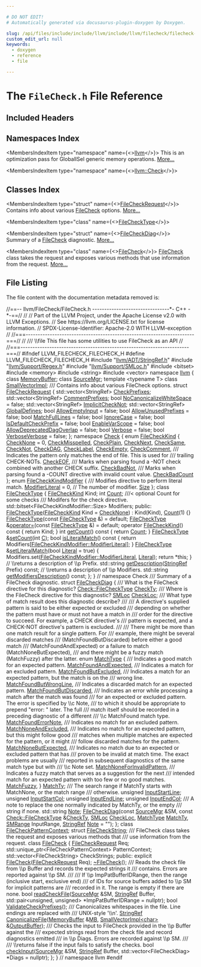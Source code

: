 ```yaml
---

# DO NOT EDIT!
# Automatically generated via docusaurus-plugin-doxygen by Doxygen.

slug: /api/files/include/include/llvm/include/llvm/filecheck/filecheck-h
custom_edit_url: null
keywords:
  - doxygen
  - reference
  - file

---
```





# The `FileCheck.h` File Reference

<DoxygenPage pluginConfig={pluginConfig}>



## Included Headers

<IncludesList>
<IncludesListItem
  filePath="llvm/ADT/StringRef.h"
  permalink="/docs/api/files/include/include/llvm/include/llvm/adt/stringref-h"
  isLocal="true" />
<IncludesListItem
  filePath="llvm/Support/Regex.h"
  permalink="/docs/api/files/include/include/llvm/include/llvm/support/regex-h"
  isLocal="true" />
<IncludesListItem
  filePath="llvm/Support/SMLoc.h"
  permalink="/docs/api/files/include/include/llvm/include/llvm/support/smloc-h"
  isLocal="true" />
<IncludesListItem
  filePath="bitset"
  permalink=""
  isLocal="false" />
<IncludesListItem
  filePath="memory"
  permalink=""
  isLocal="false" />
<IncludesListItem
  filePath="string"
  permalink=""
  isLocal="false" />
<IncludesListItem
  filePath="vector"
  permalink=""
  isLocal="false" />
</IncludesList>

## Namespaces Index

<MembersIndex>

<MembersIndexItem
  type="namespace"
  name={<><a href="/docs/api/namespaces/llvm">llvm</a></>}>
This is an optimization pass for GlobalISel generic memory operations. <a href="/docs/api/namespaces/llvm/#details">More...</a>
</MembersIndexItem>

<MembersIndexItem
  type="namespace"
  name={<><a href="/docs/api/namespaces/llvm/check">llvm::Check</a></>}>
</MembersIndexItem>

</MembersIndex>

## Classes Index

<MembersIndex>

<MembersIndexItem
  type="struct"
  name={<><a href="/docs/api/structs/llvm/filecheckrequest">FileCheckRequest</a></>}>
Contains info about various <a href="/docs/api/classes/llvm/filecheck">FileCheck</a> options. <a href="/docs/api/structs/llvm/filecheckrequest/#details">More...</a>
</MembersIndexItem>

<MembersIndexItem
  type="class"
  name={<><a href="/docs/api/classes/llvm/check/filechecktype">FileCheckType</a></>}>
</MembersIndexItem>

<MembersIndexItem
  type="struct"
  name={<><a href="/docs/api/structs/llvm/filecheckdiag">FileCheckDiag</a></>}>
Summary of a <a href="/docs/api/classes/llvm/filecheck">FileCheck</a> diagnostic. <a href="/docs/api/structs/llvm/filecheckdiag/#details">More...</a>
</MembersIndexItem>

<MembersIndexItem
  type="class"
  name={<><a href="/docs/api/classes/llvm/filecheck">FileCheck</a></>}>
<a href="/docs/api/classes/llvm/filecheck">FileCheck</a> class takes the request and exposes various methods that use information from the request. <a href="/docs/api/classes/llvm/filecheck/#details">More...</a>
</MembersIndexItem>

</MembersIndex>


## File Listing

The file content with the documentation metadata removed is:

<ProgramListing>

<Link id="l00001" /><CodeLine lineNumber="1"><span class="doxyHighlightComment">//==-- llvm/FileCheck/FileCheck.h --------------------------------&#42;- C++ -&#42;-==//</span></CodeLine>
<Link id="l00002" /><CodeLine lineNumber="2"><span class="doxyHighlightComment">//</span></CodeLine>
<Link id="l00003" /><CodeLine lineNumber="3"><span class="doxyHighlightComment">// Part of the LLVM Project, under the Apache License v2.0 with LLVM Exceptions.</span></CodeLine>
<Link id="l00004" /><CodeLine lineNumber="4"><span class="doxyHighlightComment">// See https://llvm.org/LICENSE.txt for license information.</span></CodeLine>
<Link id="l00005" /><CodeLine lineNumber="5"><span class="doxyHighlightComment">// SPDX-License-Identifier: Apache-2.0 WITH LLVM-exception</span></CodeLine>
<Link id="l00006" /><CodeLine lineNumber="6"><span class="doxyHighlightComment">//</span></CodeLine>
<Link id="l00007" /><CodeLine lineNumber="7"><span class="doxyHighlightComment">//===----------------------------------------------------------------------===//</span></CodeLine>
<Link id="l00008" /><CodeLine lineNumber="8"><span class="doxyHighlightComment">//</span></CodeLine>
<Link id="l00009" /><CodeLine lineNumber="9"><span class="doxyHighlightComment">/// \\file This file has some utilities to use FileCheck as an API</span></CodeLine>
<Link id="l00010" /><CodeLine lineNumber="10"><span class="doxyHighlightComment">//</span></CodeLine>
<Link id="l00011" /><CodeLine lineNumber="11"><span class="doxyHighlightComment">//===----------------------------------------------------------------------===//</span></CodeLine>
<Link id="l00012" /><CodeLine lineNumber="12"></CodeLine>
<Link id="l00013" /><CodeLine lineNumber="13"><span class="doxyHighlightPreprocessor">#ifndef LLVM&#95;FILECHECK&#95;FILECHECK&#95;H</span></CodeLine>
<Link id="l00014" /><CodeLine lineNumber="14"><span class="doxyHighlightPreprocessor">#define LLVM&#95;FILECHECK&#95;FILECHECK&#95;H</span></CodeLine>
<Link id="l00015" /><CodeLine lineNumber="15"></CodeLine>
<Link id="l00016" /><CodeLine lineNumber="16"><span class="doxyHighlightPreprocessor">#include &quot;<a href="/docs/api/files/include/include/llvm/include/llvm/adt/stringref-h">llvm/ADT/StringRef.h</a>&quot;</span></CodeLine>
<Link id="l00017" /><CodeLine lineNumber="17"><span class="doxyHighlightPreprocessor">#include &quot;<a href="/docs/api/files/include/include/llvm/include/llvm/support/regex-h">llvm/Support/Regex.h</a>&quot;</span></CodeLine>
<Link id="l00018" /><CodeLine lineNumber="18"><span class="doxyHighlightPreprocessor">#include &quot;<a href="/docs/api/files/include/include/llvm/include/llvm/support/smloc-h">llvm/Support/SMLoc.h</a>&quot;</span></CodeLine>
<Link id="l00019" /><CodeLine lineNumber="19"><span class="doxyHighlightPreprocessor">#include &lt;bitset&gt;</span></CodeLine>
<Link id="l00020" /><CodeLine lineNumber="20"><span class="doxyHighlightPreprocessor">#include &lt;memory&gt;</span></CodeLine>
<Link id="l00021" /><CodeLine lineNumber="21"><span class="doxyHighlightPreprocessor">#include &lt;string&gt;</span></CodeLine>
<Link id="l00022" /><CodeLine lineNumber="22"><span class="doxyHighlightPreprocessor">#include &lt;vector&gt;</span></CodeLine>
<Link id="l00023" /><CodeLine lineNumber="23"></CodeLine>
<Link id="l00024" /><CodeLine lineNumber="24"><span class="doxyHighlightKeyword">namespace </span><span class="doxyHighlight"><a href="/docs/api/namespaces/llvm">llvm</a> &#123;</span></CodeLine>
<Link id="l00025" /><CodeLine lineNumber="25"><span class="doxyHighlightKeyword">class </span><span class="doxyHighlight"><a href="/docs/api/classes/llvm/memorybuffer">MemoryBuffer</a>;</span></CodeLine>
<Link id="l00026" /><CodeLine lineNumber="26"><span class="doxyHighlightKeyword">class </span><span class="doxyHighlight"><a href="/docs/api/classes/llvm/sourcemgr">SourceMgr</a>;</span></CodeLine>
<Link id="l00027" /><CodeLine lineNumber="27"><span class="doxyHighlightKeyword">template</span><span class="doxyHighlight"> &lt;</span><span class="doxyHighlightKeyword">typename</span><span class="doxyHighlight"> T&gt; </span><span class="doxyHighlightKeyword">class </span><span class="doxyHighlight"><a href="/docs/api/classes/llvm/smallvectorimpl">SmallVectorImpl</a>;</span></CodeLine>
<Link id="l00028" /><CodeLine lineNumber="28"></CodeLine>
<Link id="l00029" /><CodeLine lineNumber="29"><span class="doxyHighlightComment">/// Contains info about various FileCheck options.</span></CodeLine>
<Link id="l00030" /><CodeLine lineNumber="30" lineLink="/docs/api/structs/llvm/filecheckrequest"><span class="doxyHighlightKeyword">struct </span><span class="doxyHighlight"><a href="/docs/api/structs/llvm/filecheckrequest">FileCheckRequest</a> &#123;</span></CodeLine>
<Link id="l00031" /><CodeLine lineNumber="31" lineLink="/docs/api/structs/llvm/filecheckrequest/#acda76c0767dd2148162859f90b48f8b5"><span class="doxyHighlight">  std::vector&lt;StringRef&gt; <a href="/docs/api/structs/llvm/filecheckrequest/#acda76c0767dd2148162859f90b48f8b5">CheckPrefixes</a>;</span></CodeLine>
<Link id="l00032" /><CodeLine lineNumber="32" lineLink="/docs/api/structs/llvm/filecheckrequest/#ab3f63b76e1980996f6a99891c5b385f7"><span class="doxyHighlight">  std::vector&lt;StringRef&gt; <a href="/docs/api/structs/llvm/filecheckrequest/#ab3f63b76e1980996f6a99891c5b385f7">CommentPrefixes</a>;</span></CodeLine>
<Link id="l00033" /><CodeLine lineNumber="33" lineLink="/docs/api/structs/llvm/filecheckrequest/#a568ab5f904650e1b022c8ec1d4c0fe06"><span class="doxyHighlight">  </span><span class="doxyHighlightKeywordType">bool</span><span class="doxyHighlight"> <a href="/docs/api/structs/llvm/filecheckrequest/#a568ab5f904650e1b022c8ec1d4c0fe06">NoCanonicalizeWhiteSpace</a> = </span><span class="doxyHighlightKeyword">false</span><span class="doxyHighlight">;</span></CodeLine>
<Link id="l00034" /><CodeLine lineNumber="34" lineLink="/docs/api/structs/llvm/filecheckrequest/#a845beb4ef302dc19adfbdca8b811017a"><span class="doxyHighlight">  std::vector&lt;StringRef&gt; <a href="/docs/api/structs/llvm/filecheckrequest/#a845beb4ef302dc19adfbdca8b811017a">ImplicitCheckNot</a>;</span></CodeLine>
<Link id="l00035" /><CodeLine lineNumber="35" lineLink="/docs/api/structs/llvm/filecheckrequest/#a4c1049ccf9623813d662183981d2c2a0"><span class="doxyHighlight">  std::vector&lt;StringRef&gt; <a href="/docs/api/structs/llvm/filecheckrequest/#a4c1049ccf9623813d662183981d2c2a0">GlobalDefines</a>;</span></CodeLine>
<Link id="l00036" /><CodeLine lineNumber="36" lineLink="/docs/api/structs/llvm/filecheckrequest/#af0a0267b36c5ffad9158aa300210dbf4"><span class="doxyHighlight">  </span><span class="doxyHighlightKeywordType">bool</span><span class="doxyHighlight"> <a href="/docs/api/structs/llvm/filecheckrequest/#af0a0267b36c5ffad9158aa300210dbf4">AllowEmptyInput</a> = </span><span class="doxyHighlightKeyword">false</span><span class="doxyHighlight">;</span></CodeLine>
<Link id="l00037" /><CodeLine lineNumber="37" lineLink="/docs/api/structs/llvm/filecheckrequest/#ac7e122be732c837386fc6a816692f4f4"><span class="doxyHighlight">  </span><span class="doxyHighlightKeywordType">bool</span><span class="doxyHighlight"> <a href="/docs/api/structs/llvm/filecheckrequest/#ac7e122be732c837386fc6a816692f4f4">AllowUnusedPrefixes</a> = </span><span class="doxyHighlightKeyword">false</span><span class="doxyHighlight">;</span></CodeLine>
<Link id="l00038" /><CodeLine lineNumber="38" lineLink="/docs/api/structs/llvm/filecheckrequest/#aa028a0ee1d4971af329f05d81c9b2bfd"><span class="doxyHighlight">  </span><span class="doxyHighlightKeywordType">bool</span><span class="doxyHighlight"> <a href="/docs/api/structs/llvm/filecheckrequest/#aa028a0ee1d4971af329f05d81c9b2bfd">MatchFullLines</a> = </span><span class="doxyHighlightKeyword">false</span><span class="doxyHighlight">;</span></CodeLine>
<Link id="l00039" /><CodeLine lineNumber="39" lineLink="/docs/api/structs/llvm/filecheckrequest/#ae884000984dd09d1cfbb3628ea820ed2"><span class="doxyHighlight">  </span><span class="doxyHighlightKeywordType">bool</span><span class="doxyHighlight"> <a href="/docs/api/structs/llvm/filecheckrequest/#ae884000984dd09d1cfbb3628ea820ed2">IgnoreCase</a> = </span><span class="doxyHighlightKeyword">false</span><span class="doxyHighlight">;</span></CodeLine>
<Link id="l00040" /><CodeLine lineNumber="40" lineLink="/docs/api/structs/llvm/filecheckrequest/#a1443b68a9d922cc473ae084aaa14654d"><span class="doxyHighlight">  </span><span class="doxyHighlightKeywordType">bool</span><span class="doxyHighlight"> <a href="/docs/api/structs/llvm/filecheckrequest/#a1443b68a9d922cc473ae084aaa14654d">IsDefaultCheckPrefix</a> = </span><span class="doxyHighlightKeyword">false</span><span class="doxyHighlight">;</span></CodeLine>
<Link id="l00041" /><CodeLine lineNumber="41" lineLink="/docs/api/structs/llvm/filecheckrequest/#a028665373763bde7ceb0f14d01093b45"><span class="doxyHighlight">  </span><span class="doxyHighlightKeywordType">bool</span><span class="doxyHighlight"> <a href="/docs/api/structs/llvm/filecheckrequest/#a028665373763bde7ceb0f14d01093b45">EnableVarScope</a> = </span><span class="doxyHighlightKeyword">false</span><span class="doxyHighlight">;</span></CodeLine>
<Link id="l00042" /><CodeLine lineNumber="42" lineLink="/docs/api/structs/llvm/filecheckrequest/#ae3392d2d27cadfad4a5a7f68c44fb7ba"><span class="doxyHighlight">  </span><span class="doxyHighlightKeywordType">bool</span><span class="doxyHighlight"> <a href="/docs/api/structs/llvm/filecheckrequest/#ae3392d2d27cadfad4a5a7f68c44fb7ba">AllowDeprecatedDagOverlap</a> = </span><span class="doxyHighlightKeyword">false</span><span class="doxyHighlight">;</span></CodeLine>
<Link id="l00043" /><CodeLine lineNumber="43" lineLink="/docs/api/structs/llvm/filecheckrequest/#aa17abc10f9ba381d31d7271db615ad16"><span class="doxyHighlight">  </span><span class="doxyHighlightKeywordType">bool</span><span class="doxyHighlight"> <a href="/docs/api/structs/llvm/filecheckrequest/#aa17abc10f9ba381d31d7271db615ad16">Verbose</a> = </span><span class="doxyHighlightKeyword">false</span><span class="doxyHighlight">;</span></CodeLine>
<Link id="l00044" /><CodeLine lineNumber="44" lineLink="/docs/api/structs/llvm/filecheckrequest/#a193992afe00c8b2c9753fb0fab1b9106"><span class="doxyHighlight">  </span><span class="doxyHighlightKeywordType">bool</span><span class="doxyHighlight"> <a href="/docs/api/structs/llvm/filecheckrequest/#a193992afe00c8b2c9753fb0fab1b9106">VerboseVerbose</a> = </span><span class="doxyHighlightKeyword">false</span><span class="doxyHighlight">;</span></CodeLine>
<Link id="l00045" /><CodeLine lineNumber="45"><span class="doxyHighlight">&#125;;</span></CodeLine>
<Link id="l00046" /><CodeLine lineNumber="46"></CodeLine>
<Link id="l00047" /><CodeLine lineNumber="47" lineLink="/docs/api/namespaces/llvm/check"><span class="doxyHighlightKeyword">namespace </span><span class="doxyHighlight"><a href="/docs/api/namespaces/llvm/check">Check</a> &#123;</span></CodeLine>
<Link id="l00048" /><CodeLine lineNumber="48"></CodeLine>
<Link id="l00049" /><CodeLine lineNumber="49" lineLink="/docs/api/namespaces/llvm/check/#a61538d341f95c09113a9a0d0434d8dcc"><span class="doxyHighlightKeyword">enum</span><span class="doxyHighlight"> <a href="/docs/api/namespaces/llvm/check/#a61538d341f95c09113a9a0d0434d8dcc">FileCheckKind</a> &#123;</span></CodeLine>
<Link id="l00050" /><CodeLine lineNumber="50" lineLink="/docs/api/namespaces/llvm/check/#a61538d341f95c09113a9a0d0434d8dcca9852bebd673f9c43a584b08401e3197d"><span class="doxyHighlight">  <a href="/docs/api/namespaces/llvm/check/#a61538d341f95c09113a9a0d0434d8dcca9852bebd673f9c43a584b08401e3197d">CheckNone</a> = 0,</span></CodeLine>
<Link id="l00051" /><CodeLine lineNumber="51" lineLink="/docs/api/namespaces/llvm/check/#a61538d341f95c09113a9a0d0434d8dccabced3746e039f44b8e662be748fd4e17"><span class="doxyHighlight">  <a href="/docs/api/namespaces/llvm/check/#a61538d341f95c09113a9a0d0434d8dccabced3746e039f44b8e662be748fd4e17">CheckMisspelled</a>,</span></CodeLine>
<Link id="l00052" /><CodeLine lineNumber="52" lineLink="/docs/api/namespaces/llvm/check/#a61538d341f95c09113a9a0d0434d8dcca166f25ea09a5e0064149ae472c8d8f2e"><span class="doxyHighlight">  <a href="/docs/api/namespaces/llvm/check/#a61538d341f95c09113a9a0d0434d8dcca166f25ea09a5e0064149ae472c8d8f2e">CheckPlain</a>,</span></CodeLine>
<Link id="l00053" /><CodeLine lineNumber="53" lineLink="/docs/api/namespaces/llvm/check/#a61538d341f95c09113a9a0d0434d8dcca49f3a249a76b57b5659baae2c45dfb75"><span class="doxyHighlight">  <a href="/docs/api/namespaces/llvm/check/#a61538d341f95c09113a9a0d0434d8dcca49f3a249a76b57b5659baae2c45dfb75">CheckNext</a>,</span></CodeLine>
<Link id="l00054" /><CodeLine lineNumber="54" lineLink="/docs/api/namespaces/llvm/check/#a61538d341f95c09113a9a0d0434d8dccaf738504ab1341813c0cda15fa68a6310"><span class="doxyHighlight">  <a href="/docs/api/namespaces/llvm/check/#a61538d341f95c09113a9a0d0434d8dccaf738504ab1341813c0cda15fa68a6310">CheckSame</a>,</span></CodeLine>
<Link id="l00055" /><CodeLine lineNumber="55" lineLink="/docs/api/namespaces/llvm/check/#a61538d341f95c09113a9a0d0434d8dcca4f9655da5198915aff91bd25115d22fa"><span class="doxyHighlight">  <a href="/docs/api/namespaces/llvm/check/#a61538d341f95c09113a9a0d0434d8dcca4f9655da5198915aff91bd25115d22fa">CheckNot</a>,</span></CodeLine>
<Link id="l00056" /><CodeLine lineNumber="56" lineLink="/docs/api/namespaces/llvm/check/#a61538d341f95c09113a9a0d0434d8dcca6e00b905236376d8aec56ad3351a45b0"><span class="doxyHighlight">  <a href="/docs/api/namespaces/llvm/check/#a61538d341f95c09113a9a0d0434d8dcca6e00b905236376d8aec56ad3351a45b0">CheckDAG</a>,</span></CodeLine>
<Link id="l00057" /><CodeLine lineNumber="57" lineLink="/docs/api/namespaces/llvm/check/#a61538d341f95c09113a9a0d0434d8dccad88307ccd9067d72cfb0e62d19daa77d"><span class="doxyHighlight">  <a href="/docs/api/namespaces/llvm/check/#a61538d341f95c09113a9a0d0434d8dccad88307ccd9067d72cfb0e62d19daa77d">CheckLabel</a>,</span></CodeLine>
<Link id="l00058" /><CodeLine lineNumber="58" lineLink="/docs/api/namespaces/llvm/check/#a61538d341f95c09113a9a0d0434d8dcca80e33945f521f203f2a632bc0f2041e5"><span class="doxyHighlight">  <a href="/docs/api/namespaces/llvm/check/#a61538d341f95c09113a9a0d0434d8dcca80e33945f521f203f2a632bc0f2041e5">CheckEmpty</a>,</span></CodeLine>
<Link id="l00059" /><CodeLine lineNumber="59" lineLink="/docs/api/namespaces/llvm/check/#a61538d341f95c09113a9a0d0434d8dccaf16a622382af4f7939c473b436c8f2ca"><span class="doxyHighlight">  <a href="/docs/api/namespaces/llvm/check/#a61538d341f95c09113a9a0d0434d8dccaf16a622382af4f7939c473b436c8f2ca">CheckComment</a>,</span></CodeLine>
<Link id="l00060" /><CodeLine lineNumber="60"></CodeLine>
<Link id="l00061" /><CodeLine lineNumber="61"><span class="doxyHighlightComment">  /// Indicates the pattern only matches the end of file. This is used for</span></CodeLine>
<Link id="l00062" /><CodeLine lineNumber="62"><span class="doxyHighlightComment">  /// trailing CHECK-NOTs.</span></CodeLine>
<Link id="l00063" /><CodeLine lineNumber="63" lineLink="/docs/api/namespaces/llvm/check/#a61538d341f95c09113a9a0d0434d8dccaba2d525032487e7def52c8154b19e29c"><span class="doxyHighlight">  <a href="/docs/api/namespaces/llvm/check/#a61538d341f95c09113a9a0d0434d8dccaba2d525032487e7def52c8154b19e29c">CheckEOF</a>,</span></CodeLine>
<Link id="l00064" /><CodeLine lineNumber="64"></CodeLine>
<Link id="l00065" /><CodeLine lineNumber="65"><span class="doxyHighlightComment">  /// Marks when parsing found a -NOT check combined with another CHECK suffix.</span></CodeLine>
<Link id="l00066" /><CodeLine lineNumber="66" lineLink="/docs/api/namespaces/llvm/check/#a61538d341f95c09113a9a0d0434d8dcca8b26e2b469fdd62f96446d3299b4189e"><span class="doxyHighlight">  <a href="/docs/api/namespaces/llvm/check/#a61538d341f95c09113a9a0d0434d8dcca8b26e2b469fdd62f96446d3299b4189e">CheckBadNot</a>,</span></CodeLine>
<Link id="l00067" /><CodeLine lineNumber="67"></CodeLine>
<Link id="l00068" /><CodeLine lineNumber="68"><span class="doxyHighlightComment">  /// Marks when parsing found a -COUNT directive with invalid count value.</span></CodeLine>
<Link id="l00069" /><CodeLine lineNumber="69" lineLink="/docs/api/namespaces/llvm/check/#a61538d341f95c09113a9a0d0434d8dccab74df0ffb39a8f2c0918324e23a899f2"><span class="doxyHighlight">  <a href="/docs/api/namespaces/llvm/check/#a61538d341f95c09113a9a0d0434d8dccab74df0ffb39a8f2c0918324e23a899f2">CheckBadCount</a></span></CodeLine>
<Link id="l00070" /><CodeLine lineNumber="70"><span class="doxyHighlight">&#125;;</span></CodeLine>
<Link id="l00071" /><CodeLine lineNumber="71"></CodeLine>
<Link id="l00072" /><CodeLine lineNumber="72" lineLink="/docs/api/namespaces/llvm/check/#a067ee17412e800f03802fa9517685732"><span class="doxyHighlightKeyword">enum</span><span class="doxyHighlight"> <a href="/docs/api/namespaces/llvm/check/#a067ee17412e800f03802fa9517685732">FileCheckKindModifier</a> &#123;</span></CodeLine>
<Link id="l00073" /><CodeLine lineNumber="73"><span class="doxyHighlightComment">  /// Modifies directive to perform literal match.</span></CodeLine>
<Link id="l00074" /><CodeLine lineNumber="74" lineLink="/docs/api/namespaces/llvm/check/#a067ee17412e800f03802fa9517685732a563a220961f1b2753b54ca54c648119e"><span class="doxyHighlight">  <a href="/docs/api/namespaces/llvm/check/#a067ee17412e800f03802fa9517685732a563a220961f1b2753b54ca54c648119e">ModifierLiteral</a> = 0,</span></CodeLine>
<Link id="l00075" /><CodeLine lineNumber="75"></CodeLine>
<Link id="l00076" /><CodeLine lineNumber="76"><span class="doxyHighlight">  </span><span class="doxyHighlightComment">// The number of modifier.</span></CodeLine>
<Link id="l00077" /><CodeLine lineNumber="77" lineLink="/docs/api/namespaces/llvm/check/#a067ee17412e800f03802fa9517685732a3450a9712780ac26b071f9da4288a396"><span class="doxyHighlight">  <a href="/docs/api/namespaces/llvm/check/#a067ee17412e800f03802fa9517685732a3450a9712780ac26b071f9da4288a396">Size</a></span></CodeLine>
<Link id="l00078" /><CodeLine lineNumber="78"><span class="doxyHighlight">&#125;;</span></CodeLine>
<Link id="l00079" /><CodeLine lineNumber="79"></CodeLine>
<Link id="l00080" /><CodeLine lineNumber="80" lineLink="/docs/api/classes/llvm/check/filechecktype"><span class="doxyHighlightKeyword">class </span><span class="doxyHighlight"><a href="/docs/api/classes/llvm/check/filechecktype/#a2a4947cd2e57d206679931026b546c34">FileCheckType</a> &#123;</span></CodeLine>
<Link id="l00081" /><CodeLine lineNumber="81"><span class="doxyHighlight">  <a href="/docs/api/namespaces/llvm/check/#a61538d341f95c09113a9a0d0434d8dcc">FileCheckKind</a> Kind;</span></CodeLine>
<Link id="l00082" /><CodeLine lineNumber="82"><span class="doxyHighlight">  </span><span class="doxyHighlightKeywordType">int</span><span class="doxyHighlight"> <a href="/docs/api/namespaces/llvm/#a845e08be4b0320d66901a66b0c0e9509">Count</a>; </span><span class="doxyHighlightComment">///&lt; optional Count for some checks</span></CodeLine>
<Link id="l00083" /><CodeLine lineNumber="83"><span class="doxyHighlightComment">  /// Modifers for the check directive.</span></CodeLine>
<Link id="l00084" /><CodeLine lineNumber="84"><span class="doxyHighlight">  std::bitset&lt;FileCheckKindModifier::Size&gt; Modifiers;</span></CodeLine>
<Link id="l00085" /><CodeLine lineNumber="85"></CodeLine>
<Link id="l00086" /><CodeLine lineNumber="86"><span class="doxyHighlightKeyword">public</span><span class="doxyHighlight">:</span></CodeLine>
<Link id="l00087" /><CodeLine lineNumber="87" lineLink="/docs/api/classes/llvm/check/filechecktype/#a2a4947cd2e57d206679931026b546c34"><span class="doxyHighlight">  <a href="/docs/api/classes/llvm/check/filechecktype/#a2a4947cd2e57d206679931026b546c34">FileCheckType</a>(<a href="/docs/api/namespaces/llvm/check/#a61538d341f95c09113a9a0d0434d8dcc">FileCheckKind</a> Kind = <a href="/docs/api/namespaces/llvm/check/#a61538d341f95c09113a9a0d0434d8dcca9852bebd673f9c43a584b08401e3197d">CheckNone</a>) : Kind(Kind), <a href="/docs/api/namespaces/llvm/#a845e08be4b0320d66901a66b0c0e9509">Count</a>(1) &#123;&#125;</span></CodeLine>
<Link id="l00088" /><CodeLine lineNumber="88" lineLink="/docs/api/classes/llvm/check/filechecktype/#ae6a29787459853aee90f3e508fac7887"><span class="doxyHighlight">  <a href="/docs/api/classes/llvm/check/filechecktype/#ae6a29787459853aee90f3e508fac7887">FileCheckType</a>(</span><span class="doxyHighlightKeyword">const</span><span class="doxyHighlight"> <a href="/docs/api/classes/llvm/check/filechecktype/#a2a4947cd2e57d206679931026b546c34">FileCheckType</a> &amp;) = </span><span class="doxyHighlightKeywordFlow">default</span><span class="doxyHighlight">;</span></CodeLine>
<Link id="l00089" /><CodeLine lineNumber="89" lineLink="/docs/api/classes/llvm/check/filechecktype/#a7922259bf1332f1c9fc8e4377773293b"><span class="doxyHighlight">  <a href="/docs/api/classes/llvm/check/filechecktype/#a2a4947cd2e57d206679931026b546c34">FileCheckType</a> &amp;<a href="/docs/api/classes/llvm/check/filechecktype/#a7922259bf1332f1c9fc8e4377773293b">operator=</a>(</span><span class="doxyHighlightKeyword">const</span><span class="doxyHighlight"> <a href="/docs/api/classes/llvm/check/filechecktype/#a2a4947cd2e57d206679931026b546c34">FileCheckType</a> &amp;) = </span><span class="doxyHighlightKeywordFlow">default</span><span class="doxyHighlight">;</span></CodeLine>
<Link id="l00090" /><CodeLine lineNumber="90"></CodeLine>
<Link id="l00091" /><CodeLine lineNumber="91" lineLink="/docs/api/classes/llvm/check/filechecktype/#a50c193fe0d391f363221f1c7614c8226"><span class="doxyHighlight">  </span><span class="doxyHighlightKeyword">operator</span><span class="doxyHighlight"> <a href="/docs/api/namespaces/llvm/check/#a61538d341f95c09113a9a0d0434d8dcc">FileCheckKind</a>()</span><span class="doxyHighlightKeyword"> const </span><span class="doxyHighlight">&#123; </span><span class="doxyHighlightKeywordFlow">return</span><span class="doxyHighlight"> Kind; &#125;</span></CodeLine>
<Link id="l00092" /><CodeLine lineNumber="92"></CodeLine>
<Link id="l00093" /><CodeLine lineNumber="93" lineLink="/docs/api/classes/llvm/check/filechecktype/#a511397f75441782625f94f0e93ca52b1"><span class="doxyHighlight">  </span><span class="doxyHighlightKeywordType">int</span><span class="doxyHighlight"> <a href="/docs/api/classes/llvm/check/filechecktype/#a511397f75441782625f94f0e93ca52b1">getCount</a>()</span><span class="doxyHighlightKeyword"> const </span><span class="doxyHighlight">&#123; </span><span class="doxyHighlightKeywordFlow">return</span><span class="doxyHighlight"> <a href="/docs/api/namespaces/llvm/#a845e08be4b0320d66901a66b0c0e9509">Count</a>; &#125;</span></CodeLine>
<Link id="l00094" /><CodeLine lineNumber="94"><span class="doxyHighlight">  <a href="/docs/api/classes/llvm/check/filechecktype">FileCheckType</a> &amp;<a href="/docs/api/classes/llvm/check/filechecktype/#adc074eb68067d4d38018423166be1926">setCount</a>(</span><span class="doxyHighlightKeywordType">int</span><span class="doxyHighlight"> <a href="/docs/api/namespaces/llvm/callingconv/#ac6aa1387c4375260e2468eb5a77fdb4cafd841a49aec1539bc88abc8ff9e170fb">C</a>);</span></CodeLine>
<Link id="l00095" /><CodeLine lineNumber="95"></CodeLine>
<Link id="l00096" /><CodeLine lineNumber="96" lineLink="/docs/api/classes/llvm/check/filechecktype/#a9a6bf97dd298b0d945dc397299bf5012"><span class="doxyHighlight">  </span><span class="doxyHighlightKeywordType">bool</span><span class="doxyHighlight"> <a href="/docs/api/classes/llvm/check/filechecktype/#a9a6bf97dd298b0d945dc397299bf5012">isLiteralMatch</a>()</span><span class="doxyHighlightKeyword"> const </span><span class="doxyHighlight">&#123;</span></CodeLine>
<Link id="l00097" /><CodeLine lineNumber="97"><span class="doxyHighlight">    </span><span class="doxyHighlightKeywordFlow">return</span><span class="doxyHighlight"> Modifiers&#91;<a href="/docs/api/namespaces/llvm/check/#a067ee17412e800f03802fa9517685732a563a220961f1b2753b54ca54c648119e">FileCheckKindModifier::ModifierLiteral</a>&#93;;</span></CodeLine>
<Link id="l00098" /><CodeLine lineNumber="98"><span class="doxyHighlight">  &#125;</span></CodeLine>
<Link id="l00099" /><CodeLine lineNumber="99" lineLink="/docs/api/classes/llvm/check/filechecktype/#ad1f00eec67051e893a5adf6fe29e44ac"><span class="doxyHighlight">  <a href="/docs/api/classes/llvm/check/filechecktype/#a2a4947cd2e57d206679931026b546c34">FileCheckType</a> &amp;<a href="/docs/api/classes/llvm/check/filechecktype/#ad1f00eec67051e893a5adf6fe29e44ac">setLiteralMatch</a>(</span><span class="doxyHighlightKeywordType">bool</span><span class="doxyHighlight"> <a href="/docs/api/namespaces/llvm/#ab7530cd22b8952cb41774507dd40c6f3ad7da1b76e5799f53a399b7a96ba67437">Literal</a> = </span><span class="doxyHighlightKeyword">true</span><span class="doxyHighlight">) &#123;</span></CodeLine>
<Link id="l00100" /><CodeLine lineNumber="100"><span class="doxyHighlight">    Modifiers.set(<a href="/docs/api/namespaces/llvm/check/#a067ee17412e800f03802fa9517685732a563a220961f1b2753b54ca54c648119e">FileCheckKindModifier::ModifierLiteral</a>, <a href="/docs/api/namespaces/llvm/#ab7530cd22b8952cb41774507dd40c6f3ad7da1b76e5799f53a399b7a96ba67437">Literal</a>);</span></CodeLine>
<Link id="l00101" /><CodeLine lineNumber="101"><span class="doxyHighlight">    </span><span class="doxyHighlightKeywordFlow">return</span><span class="doxyHighlight"> &#42;</span><span class="doxyHighlightKeyword">this</span><span class="doxyHighlight">;</span></CodeLine>
<Link id="l00102" /><CodeLine lineNumber="102"><span class="doxyHighlight">  &#125;</span></CodeLine>
<Link id="l00103" /><CodeLine lineNumber="103"></CodeLine>
<Link id="l00104" /><CodeLine lineNumber="104"><span class="doxyHighlight">  </span><span class="doxyHighlightComment">// \\returns a description of \\p Prefix.</span></CodeLine>
<Link id="l00105" /><CodeLine lineNumber="105"><span class="doxyHighlight">  std::string <a href="/docs/api/classes/llvm/check/filechecktype/#a28c2d38b7ebdeb9e3046f013c8ffa8a4">getDescription</a>(<a href="/docs/api/classes/llvm/stringref">StringRef</a> Prefix) </span><span class="doxyHighlightKeyword">const</span><span class="doxyHighlight">;</span></CodeLine>
<Link id="l00106" /><CodeLine lineNumber="106"></CodeLine>
<Link id="l00107" /><CodeLine lineNumber="107"><span class="doxyHighlight">  </span><span class="doxyHighlightComment">// \\returns a description of \\p Modifiers.</span></CodeLine>
<Link id="l00108" /><CodeLine lineNumber="108"><span class="doxyHighlight">  std::string <a href="/docs/api/classes/llvm/check/filechecktype/#ab7cf540b51335002091691a5f7671c84">getModifiersDescription</a>() </span><span class="doxyHighlightKeyword">const</span><span class="doxyHighlight">;</span></CodeLine>
<Link id="l00109" /><CodeLine lineNumber="109"><span class="doxyHighlight">&#125;;</span></CodeLine>
<Link id="l00110" /><CodeLine lineNumber="110"><span class="doxyHighlight">&#125; </span><span class="doxyHighlightComment">// namespace Check</span></CodeLine>
<Link id="l00111" /><CodeLine lineNumber="111"></CodeLine>
<Link id="l00112" /><CodeLine lineNumber="112"><span class="doxyHighlightComment">/// Summary of a FileCheck diagnostic.</span></CodeLine>
<Link id="l00113" /><CodeLine lineNumber="113" lineLink="/docs/api/structs/llvm/filecheckdiag"><span class="doxyHighlightKeyword">struct </span><span class="doxyHighlight"><a href="/docs/api/structs/llvm/filecheckdiag/#a61b7d723c27bc645be803cb48a7f103f">FileCheckDiag</a> &#123;</span></CodeLine>
<Link id="l00114" /><CodeLine lineNumber="114"><span class="doxyHighlightComment">  /// What is the FileCheck directive for this diagnostic?</span></CodeLine>
<Link id="l00115" /><CodeLine lineNumber="115" lineLink="/docs/api/structs/llvm/filecheckdiag/#a86901e0196062903763ea40e149ae363"><span class="doxyHighlight">  <a href="/docs/api/classes/llvm/check/filechecktype">Check::FileCheckType</a> <a href="/docs/api/structs/llvm/filecheckdiag/#a86901e0196062903763ea40e149ae363">CheckTy</a>;</span></CodeLine>
<Link id="l00116" /><CodeLine lineNumber="116"><span class="doxyHighlightComment">  /// Where is the FileCheck directive for this diagnostic?</span></CodeLine>
<Link id="l00117" /><CodeLine lineNumber="117" lineLink="/docs/api/structs/llvm/filecheckdiag/#af70d45da9cefd23e5f10aac0bf27b64b"><span class="doxyHighlight">  <a href="/docs/api/classes/llvm/smloc">SMLoc</a> <a href="/docs/api/structs/llvm/filecheckdiag/#af70d45da9cefd23e5f10aac0bf27b64b">CheckLoc</a>;</span></CodeLine>
<Link id="l00118" /><CodeLine lineNumber="118"><span class="doxyHighlightComment">  /// What type of match result does this diagnostic describe?</span></CodeLine>
<Link id="l00119" /><CodeLine lineNumber="119"><span class="doxyHighlightComment">  ///</span></CodeLine>
<Link id="l00120" /><CodeLine lineNumber="120"><span class="doxyHighlightComment">  /// A directive&#39;s supplied pattern is said to be either expected or excluded</span></CodeLine>
<Link id="l00121" /><CodeLine lineNumber="121"><span class="doxyHighlightComment">  /// depending on whether the pattern must have or must not have a match in</span></CodeLine>
<Link id="l00122" /><CodeLine lineNumber="122"><span class="doxyHighlightComment">  /// order for the directive to succeed.  For example, a CHECK directive&#39;s</span></CodeLine>
<Link id="l00123" /><CodeLine lineNumber="123"><span class="doxyHighlightComment">  /// pattern is expected, and a CHECK-NOT directive&#39;s pattern is excluded.</span></CodeLine>
<Link id="l00124" /><CodeLine lineNumber="124"><span class="doxyHighlightComment">  ///</span></CodeLine>
<Link id="l00125" /><CodeLine lineNumber="125"><span class="doxyHighlightComment">  /// There might be more than one match result for a single pattern.  For</span></CodeLine>
<Link id="l00126" /><CodeLine lineNumber="126"><span class="doxyHighlightComment">  /// example, there might be several discarded matches</span></CodeLine>
<Link id="l00127" /><CodeLine lineNumber="127"><span class="doxyHighlightComment">  /// (MatchFoundButDiscarded) before either a good match</span></CodeLine>
<Link id="l00128" /><CodeLine lineNumber="128"><span class="doxyHighlightComment">  /// (MatchFoundAndExpected) or a failure to match (MatchNoneButExpected),</span></CodeLine>
<Link id="l00129" /><CodeLine lineNumber="129"><span class="doxyHighlightComment">  /// and there might be a fuzzy match (MatchFuzzy) after the latter.</span></CodeLine>
<Link id="l00130" /><CodeLine lineNumber="130" lineLink="/docs/api/structs/llvm/filecheckdiag/#ab33e9e639814daad35bb1a9dc84190c0"><span class="doxyHighlight">  </span><span class="doxyHighlightKeyword">enum</span><span class="doxyHighlight"> <a href="/docs/api/structs/llvm/filecheckdiag/#ab33e9e639814daad35bb1a9dc84190c0">MatchType</a> &#123;</span></CodeLine>
<Link id="l00131" /><CodeLine lineNumber="131"><span class="doxyHighlightComment">    /// Indicates a good match for an expected pattern.</span></CodeLine>
<Link id="l00132" /><CodeLine lineNumber="132" lineLink="/docs/api/structs/llvm/filecheckdiag/#ab33e9e639814daad35bb1a9dc84190c0adcf3e4ffa0433fb40711377d53b4baf1"><span class="doxyHighlight">    <a href="/docs/api/structs/llvm/filecheckdiag/#ab33e9e639814daad35bb1a9dc84190c0adcf3e4ffa0433fb40711377d53b4baf1">MatchFoundAndExpected</a>,</span></CodeLine>
<Link id="l00133" /><CodeLine lineNumber="133"><span class="doxyHighlightComment">    /// Indicates a match for an excluded pattern.</span></CodeLine>
<Link id="l00134" /><CodeLine lineNumber="134" lineLink="/docs/api/structs/llvm/filecheckdiag/#ab33e9e639814daad35bb1a9dc84190c0a66b95270a54c88af1ba70b794aa836f8"><span class="doxyHighlight">    <a href="/docs/api/structs/llvm/filecheckdiag/#ab33e9e639814daad35bb1a9dc84190c0a66b95270a54c88af1ba70b794aa836f8">MatchFoundButExcluded</a>,</span></CodeLine>
<Link id="l00135" /><CodeLine lineNumber="135"><span class="doxyHighlightComment">    /// Indicates a match for an expected pattern, but the match is on the</span></CodeLine>
<Link id="l00136" /><CodeLine lineNumber="136"><span class="doxyHighlightComment">    /// wrong line.</span></CodeLine>
<Link id="l00137" /><CodeLine lineNumber="137" lineLink="/docs/api/structs/llvm/filecheckdiag/#ab33e9e639814daad35bb1a9dc84190c0a3f5c9c6115db2361e358de0c62d43bed"><span class="doxyHighlight">    <a href="/docs/api/structs/llvm/filecheckdiag/#ab33e9e639814daad35bb1a9dc84190c0a3f5c9c6115db2361e358de0c62d43bed">MatchFoundButWrongLine</a>,</span></CodeLine>
<Link id="l00138" /><CodeLine lineNumber="138"><span class="doxyHighlightComment">    /// Indicates a discarded match for an expected pattern.</span></CodeLine>
<Link id="l00139" /><CodeLine lineNumber="139" lineLink="/docs/api/structs/llvm/filecheckdiag/#ab33e9e639814daad35bb1a9dc84190c0abf168517cbdcc053154c47b20986837b"><span class="doxyHighlight">    <a href="/docs/api/structs/llvm/filecheckdiag/#ab33e9e639814daad35bb1a9dc84190c0abf168517cbdcc053154c47b20986837b">MatchFoundButDiscarded</a>,</span></CodeLine>
<Link id="l00140" /><CodeLine lineNumber="140"><span class="doxyHighlightComment">    /// Indicates an error while processing a match after the match was found</span></CodeLine>
<Link id="l00141" /><CodeLine lineNumber="141"><span class="doxyHighlightComment">    /// for an expected or excluded pattern.  The error is specified by \\c Note,</span></CodeLine>
<Link id="l00142" /><CodeLine lineNumber="142"><span class="doxyHighlightComment">    /// to which it should be appropriate to prepend &quot;error: &quot; later.  The full</span></CodeLine>
<Link id="l00143" /><CodeLine lineNumber="143"><span class="doxyHighlightComment">    /// match itself should be recorded in a preceding diagnostic of a different</span></CodeLine>
<Link id="l00144" /><CodeLine lineNumber="144"><span class="doxyHighlightComment">    /// \\c MatchFound match type.</span></CodeLine>
<Link id="l00145" /><CodeLine lineNumber="145" lineLink="/docs/api/structs/llvm/filecheckdiag/#ab33e9e639814daad35bb1a9dc84190c0ab7e91555667e7182c229428b8f3a6302"><span class="doxyHighlight">    <a href="/docs/api/structs/llvm/filecheckdiag/#ab33e9e639814daad35bb1a9dc84190c0ab7e91555667e7182c229428b8f3a6302">MatchFoundErrorNote</a>,</span></CodeLine>
<Link id="l00146" /><CodeLine lineNumber="146"><span class="doxyHighlightComment">    /// Indicates no match for an excluded pattern.</span></CodeLine>
<Link id="l00147" /><CodeLine lineNumber="147" lineLink="/docs/api/structs/llvm/filecheckdiag/#ab33e9e639814daad35bb1a9dc84190c0a4a92716c994d8a58dc2e6b158e2b2f3f"><span class="doxyHighlight">    <a href="/docs/api/structs/llvm/filecheckdiag/#ab33e9e639814daad35bb1a9dc84190c0a4a92716c994d8a58dc2e6b158e2b2f3f">MatchNoneAndExcluded</a>,</span></CodeLine>
<Link id="l00148" /><CodeLine lineNumber="148"><span class="doxyHighlightComment">    /// Indicates no match for an expected pattern, but this might follow good</span></CodeLine>
<Link id="l00149" /><CodeLine lineNumber="149"><span class="doxyHighlightComment">    /// matches when multiple matches are expected for the pattern, or it might</span></CodeLine>
<Link id="l00150" /><CodeLine lineNumber="150"><span class="doxyHighlightComment">    /// follow discarded matches for the pattern.</span></CodeLine>
<Link id="l00151" /><CodeLine lineNumber="151" lineLink="/docs/api/structs/llvm/filecheckdiag/#ab33e9e639814daad35bb1a9dc84190c0afc543db8ad6f068fab3eea06297e0ebc"><span class="doxyHighlight">    <a href="/docs/api/structs/llvm/filecheckdiag/#ab33e9e639814daad35bb1a9dc84190c0afc543db8ad6f068fab3eea06297e0ebc">MatchNoneButExpected</a>,</span></CodeLine>
<Link id="l00152" /><CodeLine lineNumber="152"><span class="doxyHighlightComment">    /// Indicates no match due to an expected or excluded pattern that has</span></CodeLine>
<Link id="l00153" /><CodeLine lineNumber="153"><span class="doxyHighlightComment">    /// proven to be invalid at match time.  The exact problems are usually</span></CodeLine>
<Link id="l00154" /><CodeLine lineNumber="154"><span class="doxyHighlightComment">    /// reported in subsequent diagnostics of the same match type but with</span></CodeLine>
<Link id="l00155" /><CodeLine lineNumber="155"><span class="doxyHighlightComment">    /// \\c Note set.</span></CodeLine>
<Link id="l00156" /><CodeLine lineNumber="156" lineLink="/docs/api/structs/llvm/filecheckdiag/#ab33e9e639814daad35bb1a9dc84190c0ad139fc8ba0eace914c3d91f8c51c35b1"><span class="doxyHighlight">    <a href="/docs/api/structs/llvm/filecheckdiag/#ab33e9e639814daad35bb1a9dc84190c0ad139fc8ba0eace914c3d91f8c51c35b1">MatchNoneForInvalidPattern</a>,</span></CodeLine>
<Link id="l00157" /><CodeLine lineNumber="157"><span class="doxyHighlightComment">    /// Indicates a fuzzy match that serves as a suggestion for the next</span></CodeLine>
<Link id="l00158" /><CodeLine lineNumber="158"><span class="doxyHighlightComment">    /// intended match for an expected pattern with too few or no good matches.</span></CodeLine>
<Link id="l00159" /><CodeLine lineNumber="159" lineLink="/docs/api/structs/llvm/filecheckdiag/#ab33e9e639814daad35bb1a9dc84190c0a6c8cff7a0ac871bde6a0e4e33a8e90d2"><span class="doxyHighlight">    <a href="/docs/api/structs/llvm/filecheckdiag/#ab33e9e639814daad35bb1a9dc84190c0a6c8cff7a0ac871bde6a0e4e33a8e90d2">MatchFuzzy</a>,</span></CodeLine>
<Link id="l00160" /><CodeLine lineNumber="160" lineLink="/docs/api/structs/llvm/filecheckdiag/#a2da50048c6a2c815f6e4219f9c259386"><span class="doxyHighlight">  &#125; <a href="/docs/api/structs/llvm/filecheckdiag/#a2da50048c6a2c815f6e4219f9c259386">MatchTy</a>;</span></CodeLine>
<Link id="l00161" /><CodeLine lineNumber="161"><span class="doxyHighlightComment">  /// The search range if MatchTy starts with MatchNone, or the match range</span></CodeLine>
<Link id="l00162" /><CodeLine lineNumber="162"><span class="doxyHighlightComment">  /// otherwise.</span></CodeLine>
<Link id="l00163" /><CodeLine lineNumber="163" lineLink="/docs/api/structs/llvm/filecheckdiag/#a3e2ffb9989d232f1741d82d11901ee55"><span class="doxyHighlight">  </span><span class="doxyHighlightKeywordType">unsigned</span><span class="doxyHighlight"> <a href="/docs/api/structs/llvm/filecheckdiag/#a3e2ffb9989d232f1741d82d11901ee55">InputStartLine</a>;</span></CodeLine>
<Link id="l00164" /><CodeLine lineNumber="164" lineLink="/docs/api/structs/llvm/filecheckdiag/#a2598d8229c3e2065b3ec2b99958876a4"><span class="doxyHighlight">  </span><span class="doxyHighlightKeywordType">unsigned</span><span class="doxyHighlight"> <a href="/docs/api/structs/llvm/filecheckdiag/#a2598d8229c3e2065b3ec2b99958876a4">InputStartCol</a>;</span></CodeLine>
<Link id="l00165" /><CodeLine lineNumber="165" lineLink="/docs/api/structs/llvm/filecheckdiag/#a431375a72a3d181911379890869b6bf6"><span class="doxyHighlight">  </span><span class="doxyHighlightKeywordType">unsigned</span><span class="doxyHighlight"> <a href="/docs/api/structs/llvm/filecheckdiag/#a431375a72a3d181911379890869b6bf6">InputEndLine</a>;</span></CodeLine>
<Link id="l00166" /><CodeLine lineNumber="166" lineLink="/docs/api/structs/llvm/filecheckdiag/#a9be546d093e6ba646781b3947c7eceec"><span class="doxyHighlight">  </span><span class="doxyHighlightKeywordType">unsigned</span><span class="doxyHighlight"> <a href="/docs/api/structs/llvm/filecheckdiag/#a9be546d093e6ba646781b3947c7eceec">InputEndCol</a>;</span></CodeLine>
<Link id="l00167" /><CodeLine lineNumber="167"><span class="doxyHighlightComment">  /// A note to replace the one normally indicated by MatchTy, or the empty</span></CodeLine>
<Link id="l00168" /><CodeLine lineNumber="168"><span class="doxyHighlightComment">  /// string if none.</span></CodeLine>
<Link id="l00169" /><CodeLine lineNumber="169" lineLink="/docs/api/structs/llvm/filecheckdiag/#a02c0c1239a8b44a6ec3c83e9951c64af"><span class="doxyHighlight">  std::string <a href="/docs/api/structs/llvm/filecheckdiag/#a02c0c1239a8b44a6ec3c83e9951c64af">Note</a>;</span></CodeLine>
<Link id="l00170" /><CodeLine lineNumber="170"><span class="doxyHighlight">  <a href="/docs/api/structs/llvm/filecheckdiag/#a61b7d723c27bc645be803cb48a7f103f">FileCheckDiag</a>(</span><span class="doxyHighlightKeyword">const</span><span class="doxyHighlight"> <a href="/docs/api/classes/llvm/sourcemgr">SourceMgr</a> &amp;SM, </span><span class="doxyHighlightKeyword">const</span><span class="doxyHighlight"> <a href="/docs/api/classes/llvm/check/filechecktype">Check::FileCheckType</a> &amp;<a href="/docs/api/structs/llvm/filecheckdiag/#a86901e0196062903763ea40e149ae363">CheckTy</a>,</span></CodeLine>
<Link id="l00171" /><CodeLine lineNumber="171"><span class="doxyHighlight">                <a href="/docs/api/classes/llvm/smloc">SMLoc</a> <a href="/docs/api/structs/llvm/filecheckdiag/#af70d45da9cefd23e5f10aac0bf27b64b">CheckLoc</a>, <a href="/docs/api/structs/llvm/filecheckdiag/#ab33e9e639814daad35bb1a9dc84190c0">MatchType</a> <a href="/docs/api/structs/llvm/filecheckdiag/#a2da50048c6a2c815f6e4219f9c259386">MatchTy</a>, <a href="/docs/api/classes/llvm/smrange">SMRange</a> InputRange,</span></CodeLine>
<Link id="l00172" /><CodeLine lineNumber="172"><span class="doxyHighlight">                <a href="/docs/api/classes/llvm/stringref">StringRef</a> <a href="/docs/api/structs/llvm/filecheckdiag/#a02c0c1239a8b44a6ec3c83e9951c64af">Note</a> = </span><span class="doxyHighlightStringLiteral">&quot;&quot;</span><span class="doxyHighlight">);</span></CodeLine>
<Link id="l00173" /><CodeLine lineNumber="173"><span class="doxyHighlight">&#125;;</span></CodeLine>
<Link id="l00174" /><CodeLine lineNumber="174"></CodeLine>
<Link id="l00175" /><CodeLine lineNumber="175"><span class="doxyHighlightKeyword">class </span><span class="doxyHighlight"><a href="/docs/api/classes/llvm/filecheckpatterncontext">FileCheckPatternContext</a>;</span></CodeLine>
<Link id="l00176" /><CodeLine lineNumber="176"><span class="doxyHighlightKeyword">struct </span><span class="doxyHighlight"><a href="/docs/api/structs/llvm/filecheckstring">FileCheckString</a>;</span></CodeLine>
<Link id="l00177" /><CodeLine lineNumber="177"></CodeLine>
<Link id="l00178" /><CodeLine lineNumber="178"><span class="doxyHighlightComment">/// FileCheck class takes the request and exposes various methods that</span></CodeLine>
<Link id="l00179" /><CodeLine lineNumber="179"><span class="doxyHighlightComment">/// use information from the request.</span></CodeLine>
<Link id="l00180" /><CodeLine lineNumber="180" lineLink="/docs/api/classes/llvm/filecheck"><span class="doxyHighlightKeyword">class </span><span class="doxyHighlight"><a href="/docs/api/classes/llvm/filecheck/#a75eaf8382d066e70396a9f9d1eefaa62">FileCheck</a> &#123;</span></CodeLine>
<Link id="l00181" /><CodeLine lineNumber="181"><span class="doxyHighlight">  <a href="/docs/api/structs/llvm/filecheckrequest">FileCheckRequest</a> Req;</span></CodeLine>
<Link id="l00182" /><CodeLine lineNumber="182"><span class="doxyHighlight">  std::unique&#95;ptr&lt;FileCheckPatternContext&gt; PatternContext;</span></CodeLine>
<Link id="l00183" /><CodeLine lineNumber="183"><span class="doxyHighlight">  std::vector&lt;FileCheckString&gt; CheckStrings;</span></CodeLine>
<Link id="l00184" /><CodeLine lineNumber="184"></CodeLine>
<Link id="l00185" /><CodeLine lineNumber="185"><span class="doxyHighlightKeyword">public</span><span class="doxyHighlight">:</span></CodeLine>
<Link id="l00186" /><CodeLine lineNumber="186"><span class="doxyHighlight">  </span><span class="doxyHighlightKeyword">explicit</span><span class="doxyHighlight"> <a href="/docs/api/classes/llvm/filecheck/#a75eaf8382d066e70396a9f9d1eefaa62">FileCheck</a>(<a href="/docs/api/structs/llvm/filecheckrequest">FileCheckRequest</a> Req);</span></CodeLine>
<Link id="l00187" /><CodeLine lineNumber="187" lineLink="/docs/api/classes/llvm/filecheck/#aa59983180509d717048479774e529cec"><span class="doxyHighlight">  <a href="/docs/api/classes/llvm/filecheck/#aa59983180509d717048479774e529cec">~FileCheck</a>();</span></CodeLine>
<Link id="l00188" /><CodeLine lineNumber="188"></CodeLine>
<Link id="l00189" /><CodeLine lineNumber="189"><span class="doxyHighlightComment">  /// Reads the check file from \\p Buffer and records the expected strings it</span></CodeLine>
<Link id="l00190" /><CodeLine lineNumber="190"><span class="doxyHighlightComment">  /// contains. Errors are reported against \\p SM.</span></CodeLine>
<Link id="l00191" /><CodeLine lineNumber="191"><span class="doxyHighlightComment">  ///</span></CodeLine>
<Link id="l00192" /><CodeLine lineNumber="192"><span class="doxyHighlightComment">  /// If \\p ImpPatBufferIDRange, then the range (inclusive start, exclusive end)</span></CodeLine>
<Link id="l00193" /><CodeLine lineNumber="193"><span class="doxyHighlightComment">  /// of IDs for source buffers added to \\p SM for implicit patterns are</span></CodeLine>
<Link id="l00194" /><CodeLine lineNumber="194"><span class="doxyHighlightComment">  /// recorded in it.  The range is empty if there are none.</span></CodeLine>
<Link id="l00195" /><CodeLine lineNumber="195"><span class="doxyHighlight">  </span><span class="doxyHighlightKeywordType">bool</span></CodeLine>
<Link id="l00196" /><CodeLine lineNumber="196"><span class="doxyHighlight">  <a href="/docs/api/classes/llvm/filecheck/#a20fa01b6cdae5b207cf5dcdda4fced04">readCheckFile</a>(<a href="/docs/api/classes/llvm/sourcemgr">SourceMgr</a> &amp;SM, <a href="/docs/api/classes/llvm/stringref">StringRef</a> Buffer,</span></CodeLine>
<Link id="l00197" /><CodeLine lineNumber="197"><span class="doxyHighlight">                std::pair&lt;unsigned, unsigned&gt; &#42;ImpPatBufferIDRange = </span><span class="doxyHighlightKeyword">nullptr</span><span class="doxyHighlight">);</span></CodeLine>
<Link id="l00198" /><CodeLine lineNumber="198"></CodeLine>
<Link id="l00199" /><CodeLine lineNumber="199"><span class="doxyHighlight">  </span><span class="doxyHighlightKeywordType">bool</span><span class="doxyHighlight"> <a href="/docs/api/classes/llvm/filecheck/#adf5e24a0f2fd2cbea147c73975624359">ValidateCheckPrefixes</a>();</span></CodeLine>
<Link id="l00200" /><CodeLine lineNumber="200"></CodeLine>
<Link id="l00201" /><CodeLine lineNumber="201"><span class="doxyHighlightComment">  /// Canonicalizes whitespaces in the file. Line endings are replaced with</span></CodeLine>
<Link id="l00202" /><CodeLine lineNumber="202"><span class="doxyHighlightComment">  /// UNIX-style &#39;\\n&#39;.</span></CodeLine>
<Link id="l00203" /><CodeLine lineNumber="203"><span class="doxyHighlight">  <a href="/docs/api/classes/llvm/stringref">StringRef</a> <a href="/docs/api/classes/llvm/filecheck/#a236b08c46b974292f9ecf297704a06bb">CanonicalizeFile</a>(<a href="/docs/api/classes/llvm/memorybuffer">MemoryBuffer</a> &amp;<a href="/docs/api/classes/mb">MB</a>,</span></CodeLine>
<Link id="l00204" /><CodeLine lineNumber="204"><span class="doxyHighlight">                             <a href="/docs/api/classes/llvm/smallvectorimpl">SmallVectorImpl&lt;char&gt;</a> &amp;<a href="/docs/api/classes/outputbuffer">OutputBuffer</a>);</span></CodeLine>
<Link id="l00205" /><CodeLine lineNumber="205"></CodeLine>
<Link id="l00206" /><CodeLine lineNumber="206"><span class="doxyHighlightComment">  /// Checks the input to FileCheck provided in the \\p Buffer against the</span></CodeLine>
<Link id="l00207" /><CodeLine lineNumber="207"><span class="doxyHighlightComment">  /// expected strings read from the check file and record diagnostics emitted</span></CodeLine>
<Link id="l00208" /><CodeLine lineNumber="208"><span class="doxyHighlightComment">  /// in \\p Diags. Errors are recorded against \\p SM.</span></CodeLine>
<Link id="l00209" /><CodeLine lineNumber="209"><span class="doxyHighlightComment">  ///</span></CodeLine>
<Link id="l00210" /><CodeLine lineNumber="210"><span class="doxyHighlightComment">  /// \\returns false if the input fails to satisfy the checks.</span></CodeLine>
<Link id="l00211" /><CodeLine lineNumber="211"><span class="doxyHighlight">  </span><span class="doxyHighlightKeywordType">bool</span><span class="doxyHighlight"> <a href="/docs/api/classes/llvm/filecheck/#a95a7a7f317661b984c86d196fa44dff9">checkInput</a>(<a href="/docs/api/classes/llvm/sourcemgr">SourceMgr</a> &amp;SM, <a href="/docs/api/classes/llvm/stringref">StringRef</a> Buffer,</span></CodeLine>
<Link id="l00212" /><CodeLine lineNumber="212"><span class="doxyHighlight">                  std::vector&lt;FileCheckDiag&gt; &#42;Diags = </span><span class="doxyHighlightKeyword">nullptr</span><span class="doxyHighlight">);</span></CodeLine>
<Link id="l00213" /><CodeLine lineNumber="213"><span class="doxyHighlight">&#125;;</span></CodeLine>
<Link id="l00214" /><CodeLine lineNumber="214"></CodeLine>
<Link id="l00215" /><CodeLine lineNumber="215"><span class="doxyHighlight">&#125; </span><span class="doxyHighlightComment">// namespace llvm</span></CodeLine>
<Link id="l00216" /><CodeLine lineNumber="216"></CodeLine>
<Link id="l00217" /><CodeLine lineNumber="217"><span class="doxyHighlightPreprocessor">#endif</span></CodeLine>

</ProgramListing>


</DoxygenPage>

